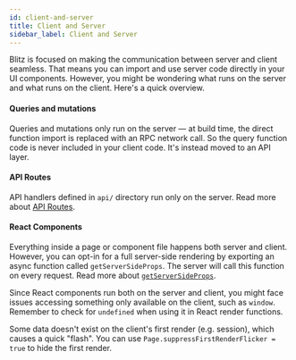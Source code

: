 ```yaml
---
id: client-and-server
title: Client and Server
sidebar_label: Client and Server
---
```


Blitz is focused on making the communication between server and client
seamless. That means you can import and use server code directly in your
UI components. However, you might be wondering what runs on the server and
what runs on the client. Here's a quick overview.

#### Queries and mutations

Queries and mutations only run on the server — at build time, the direct
function import is replaced with an RPC network call. So the query
function code is never included in your client code. It's instead moved to
an API layer.

#### API Routes

API handlers defined in `api/` directory run only on the server. Read more
about [API Routes](link).

#### React Components

Everything inside a page or component file happens both server and client.
However, you can opt-in for a full server-side rendering by exporting an
async function called `getServerSideProps`. The server will call this
function on every request. Read more about
[`getServerSideProps`](./get-server-side-props).

Since React components run both on the server and client, you might face
issues accessing something only available on the client, such as `window`.
Remember to check for `undefined` when using it in React render functions.

Some data doesn't exist on the client's first render (e.g. session), which
causes a quick "flash". You can use
`Page.suppressFirstRenderFlicker = true` to hide the first render.
